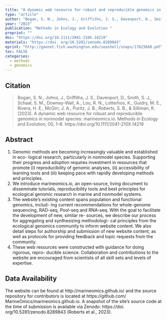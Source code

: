 ```yaml
---
title: "A dynamic web resource for robust and reproducible genomics in non-model species: marineomics.io"
type: "article"
author: "Bogan, S. N., Johns, J., Griffiths, J. S., Davenport, D., Smith, S. J., Schaal, S. M., Downey-Wall, A., Lou, R. N., Lotterhos, K., Guidry, M. E., Rivera, H. E., McGirr, J. A., Puritz, J. B., Roberts, S. B., & Silliman, K."
year: "2023"
publication: "Methods in Ecology and Evolution "
preprint: ""
doi: "https://doi.org/10.1111/2041-210X.14219"
materials: "https://doi. org/10.5281/zenodo.8289843"
eprint: "http://gannet.fish.washington.edu/seashell/snaps/17823668.pdf"
toc: FALSE
categories:
  - methods
  - genomics
---
```


## Citation

> Bogan, S. N., Johns, J., Griffiths, J. S., Davenport, D., Smith, S. J., Schaal, S. M., Downey-Wall, A., Lou, R. N., Lotterhos, K., Guidry, M. E., Rivera, H. E., McGirr, J. A., Puritz, J. B., Roberts, S. B., & Silliman, K. (2023). A dynamic web resource for robust and reproducible genomics in nonmodel species: marineomics.io. Methods in Ecology and Evolution, 00, 1–8. https://doi.org/10.1111/2041-210X.14219

## Abstract

1. Genomic methods are becoming increasingly valuable and established in eco- logical research, particularly in nonmodel species. Supporting their progress and adoption requires investment in resources that promote (i) reproducibility of genomic analyses, (ii) accessibility of learning tools and (iii) keeping pace with rapidly developing methods and principles.
2. We introduce marineomics.io, an open-source, living document to disseminate tutorials, reproducibility tools and best principles for ecological genomic research in marine and nonmodel systems.
3. The website's existing content spans population and functional genomics, includ- ing current recommendations for whole-genome sequencing, RAD-seq, Pool-seq and RNA-seq. With the goal to facilitate the development of new, similar re- sources, we describe our process for aggregating and synthesizing methodologi- cal principles from the ecological genomics community to inform website content. We also detail steps for authorship and submission of new website content, as well as protocols for providing feedback and topic requests from the community.
4. These web resources were constructed with guidance for doing rigorous, repro- ducible science. Collaboration and contributions to the website are encouraged from scientists of all skill sets and levels of expertise.

## Data Availability

The website can be found at http://marineomics.github.io/ and the source repository for contributors is located at https://github.com/ MarineOmics/marineomics.github.io. A snapshot of the site's source code at the time of submission is available via Zenodo: https://doi. org/10.5281/zenodo.8289843 (Roberts et al., 2023).
